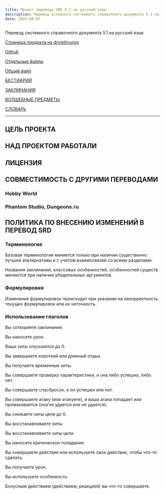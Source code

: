 ```yaml
---
title: Проект перевода SRD 5.1 на русский язык
description: Перевод основного системного справочного документа 5.1 на русский язык
date: 2023-08-07
---
```


Перевод системного справочного документа 5.1 на русский язык

[Страница продукта на drivethrurpg](https://www.drivethrurpg.com/product/401790/----Russian-Translation-of-SRD-51)

[Github](https://palikhov.github.io/srd-dnd-5e-ru/)

[Отдельные файлы](https://cyborgsandmages.com/srd/)

[Общий файл](https://1drv.ms/w/s!Atcrhwwo1lBA4YtZyNwdlRa-Q7DNGQ?e=J6w7Dr)

[БЕСТИАРИЙ](https://1drv.ms/w/s!Atcrhwwo1lBA4Yw0iWqCpTd1UeRUoQ?e=2w7Rvg)

[ЗАКЛИНАНИЯ](https://1drv.ms/w/s!Atcrhwwo1lBA4Yw2e9m0rFGz9xg9jg?e=ywQVfg)

[ВОЛШЕБНЫЕ ПРЕДМЕТЫ]()

[СЛОВАРЬ](https://1drv.ms/x/s!Atcrhwwo1lBA19AYUgvoqvGKlfiWsA?e=OHrAUF)

---

## ЦЕЛЬ ПРОЕКТА

## НАД ПРОЕКТОМ РАБОТАЛИ

## ЛИЦЕНЗИЯ

## СОВМЕСТИМОСТЬ С ДРУГИМИ ПЕРЕВОДАМИ

### Hobby World

### Phantom Studio, Dungeons.ru

## ПОЛИТИКА ПО ВНЕСЕНИЮ ИЗМЕНЕНИЙ В ПЕРЕВОД SRD

### Терминология

Базовая терминология меняется только при наличии существенно лучшей альтернативы и с учетом взаимосвязей со всеми разделами.

Названия заклинаний, классовых особенностей, особенностей существ меняются при наличии убедительных аргументов.

### Формулировки

Изменение формулировок происходит при указании на некорректность текущих формулировок или их неточность.

### Использование глаголов

Вы сотворяете заклинание.

Вы наносите урон.

Ваши хиты опускаются до 0.

Вы завершаете короткий или длинный отдых.

Вы получаете временные хиты.

Вы совершаете проверку характеристики, и она либо успешна, либо нет.

Вы совершаете спасбросок, и он успешен или нет.

Вы совершаете атаку (или атакуете), и ваша атака попадает или промахивается (она’не удается или не удается).

Вы снижаете хиты цели до 0.

Вы восстанавливаете хиты.

Вы восстанавливаете хиты цели.

Вы наносите критическое попадание.

Вы совершаете действие или используете свое действие, чтобы что-то сделать.

Вы получаете урон.

Вы используете особенность.

Бонусным действием (действием, реакцией) вы что-то совершаете.
